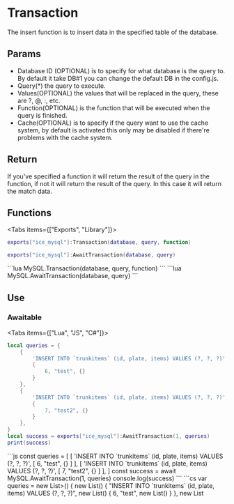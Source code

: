 
# Transaction
The insert function is to insert data in the specified table of the database.

## Params
- Database ID (OPTIONAL) is to specify for what database is the query to. By default it take DB#1 you can change the default DB in the config.js.
- Query(*) the query to execute.
- Values(OPTIONAL) the values that will be replaced in the query, these are ?, @, :, etc.
- Function(OPTIONAL) is the function that will be executed when the query is finished.
- Cache(OPTIONAL) is to specify if the query want to use the cache system, by default is activated this only may be disabled if there're problems with the cache system.

## Return
If you've specified a function it will return the result of the query in the function, if not it will return the result of the query.
In this case it will return the match data.

## Functions
<Tabs items={["Exports", "Library"]}>
<Tab>
```lua
exports["ice_mysql"]:Transaction(database, query, function)
```
```lua
exports["ice_mysql"]:AwaitTransaction(database, query)
```
</Tab>
<Tab>
```lua
MySQL.Transaction(database, query, function)
```
```lua
MySQL.AwaitTransaction(database, query)
```
</Tab>
</Tabs>

## Use
### Awaitable
<Tabs items={["Lua", "JS", "C#"]}>
<Tab>
```lua
local queries = {
    {
        'INSERT INTO `trunkitems` (id, plate, items) VALUES (?, ?, ?)',
        {
            6, "test", {}
        }
    },
    {
        'INSERT INTO `trunkitems` (id, plate, items) VALUES (?, ?, ?)',
        {
            7, "test2", {}
        }
    },
}
local success = exports["ice_mysql"]:AwaitTransaction(1, queries)
print(success)
```
</Tab>
<Tab>
```js
const queries = [
    [
        'INSERT INTO `trunkitems` (id, plate, items) VALUES (?, ?, ?)',
        [
            6, "test", {}
        ]
    ],
    [
        'INSERT INTO `trunkitems` (id, plate, items) VALUES (?, ?, ?)',
        [
            7, "test2", {}
        ]
    ],
]
const success = await MySQL.AwaitTransaction(1, queries)
console.log(success)
```
</Tab>
<Tab>
```cs
var queries = new List<List<object>>() {
    new List<object>() {
        "INSERT INTO `trunkitems` (id, plate, items) VALUES (?, ?, ?)",
        new List<object>() {
            6, "test", new List<object>()
        }
    },
    new List<object>() {
        "INSERT INTO `trunkitems` (id, plate, items) VALUES (?, ?, ?)",
        new List<object>() {
            7, "test2", new List<object>()
        }
    },
}
var success = await MySQL.AwaitTransaction(1, queries)
Console.WriteLine(success)
```
</Tab>
</Tabs>

### Callback
- Callback will return the same as the awaitable function but in the callback function.
- If the callback is not provided it will return the same as the awaitable function.
- If you want to make the query to execute in the main thread you have to specify a simple function like this: `() => {}` to do anything depending on the language.
<Tabs items={["Lua", "JS", "C#"]}>
<Tab>
```lua
local queries = {
    {
        'INSERT INTO `trunkitems` (id, plate, items) VALUES (?, ?, ?)',
        {
            6, "test", {}
        }
    },
    {
        'INSERT INTO `trunkitems` (id, plate, items) VALUES (?, ?, ?)',
        {
            7, "test2", {}
        }
    },
}
MySQL.Transaction(1, queries, function(success)
    print(success)
end)
```
</Tab>
<Tab>
```js
const queries = [
    [
        'INSERT INTO `trunkitems` (id, plate, items) VALUES (?, ?, ?)',
        [
            6, "test", {}
        ]
    ],
    [
        'INSERT INTO `trunkitems` (id, plate, items) VALUES (?, ?, ?)',
        [
            7, "test2", {}
        ]
    ],
]
MySQL.Transaction(1, queries, (success) => {
    console.log(success)
})
```
</Tab>
<Tab>
```cs
var queries = new List<List<object>>() {
    new List<object>() {
        "INSERT INTO `trunkitems` (id, plate, items) VALUES (?, ?, ?)",
        new List<object>() {
            6, "test", new List<object>()
        }
    },
    new List<object>() {
        "INSERT INTO `trunkitems` (id, plate, items) VALUES (?, ?, ?)",
        new List<object>() {
            7, "test2", new List<object>()
        }
    },
}
MySQL.Transaction(1, queries, (success) => {
    Console.WriteLine(success)
})
```
</Tab>
</Tabs>
